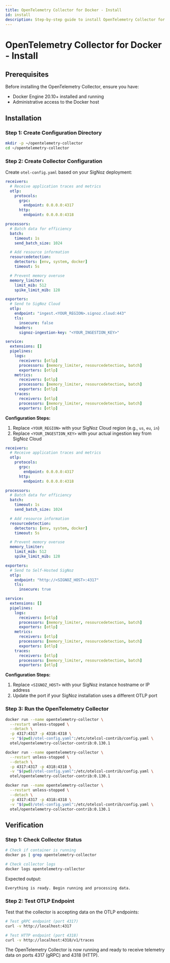 ```yaml
---
title: OpenTelemetry Collector for Docker - Install
id: install
description: Step-by-step guide to install OpenTelemetry Collector for Docker environments
---
```


# OpenTelemetry Collector for Docker - Install

## Prerequisites

Before installing the OpenTelemetry Collector, ensure you have:

- Docker Engine 20.10+ installed and running
- Administrative access to the Docker host

## Installation

### Step 1: Create Configuration Directory

```bash
mkdir -p ~/opentelemetry-collector
cd ~/opentelemetry-collector
```

### Step 2: Create Collector Configuration

Create `otel-config.yaml` based on your SigNoz deployment:

<Tabs>
<TabItem value="cloud" label="SigNoz Cloud" default>

```yaml
receivers:
  # Receive application traces and metrics
  otlp:
    protocols:
      grpc:
        endpoint: 0.0.0.0:4317
      http:
        endpoint: 0.0.0.0:4318

processors:
  # Batch data for efficiency
  batch:
    timeout: 1s
    send_batch_size: 1024

  # Add resource information
  resourcedetection:
    detectors: [env, system, docker]
    timeout: 5s

  # Prevent memory overuse
  memory_limiter:
    limit_mib: 512
    spike_limit_mib: 128

exporters:
  # Send to SigNoz Cloud
  otlp:
    endpoint: "ingest.<YOUR_REGION>.signoz.cloud:443"
    tls:
      insecure: false
    headers:
      signoz-ingestion-key: "<YOUR_INGESTION_KEY>"

service:
  extensions: []
  pipelines:
    logs:
      receivers: [otlp]
      processors: [memory_limiter, resourcedetection, batch]
      exporters: [otlp]
    metrics:
      receivers: [otlp]
      processors: [memory_limiter, resourcedetection, batch]
      exporters: [otlp]
    traces:
      receivers: [otlp]
      processors: [memory_limiter, resourcedetection, batch]
      exporters: [otlp]
```

**Configuration Steps:**
1. Replace `<YOUR_REGION>` with your SigNoz Cloud region (e.g., `us`, `eu`, `in`)
2. Replace `<YOUR_INGESTION_KEY>` with your actual ingestion key from SigNoz Cloud

</TabItem>
<TabItem value="self-hosted" label="Self-Hosted SigNoz">

```yaml
receivers:
  # Receive application traces and metrics
  otlp:
    protocols:
      grpc:
        endpoint: 0.0.0.0:4317
      http:
        endpoint: 0.0.0.0:4318

processors:
  # Batch data for efficiency
  batch:
    timeout: 1s
    send_batch_size: 1024

  # Add resource information
  resourcedetection:
    detectors: [env, system, docker]
    timeout: 5s

  # Prevent memory overuse
  memory_limiter:
    limit_mib: 512
    spike_limit_mib: 128

exporters:
  # Send to Self-Hosted SigNoz
  otlp:
    endpoint: "http://<SIGNOZ_HOST>:4317"
    tls:
      insecure: true

service:
  extensions: []
  pipelines:
    logs:
      receivers: [otlp]
      processors: [memory_limiter, resourcedetection, batch]
      exporters: [otlp]
    metrics:
      receivers: [otlp]
      processors: [memory_limiter, resourcedetection, batch]
      exporters: [otlp]
    traces:
      receivers: [otlp]
      processors: [memory_limiter, resourcedetection, batch]
      exporters: [otlp]
```

**Configuration Steps:**
1. Replace `<SIGNOZ_HOST>` with your SigNoz instance hostname or IP address
2. Update the port if your SigNoz installation uses a different OTLP port

</TabItem>
</Tabs>

### Step 3: Run the OpenTelemetry Collector

<Tabs>
<TabItem value="linux" label="Linux" default>

```bash
docker run --name opentelemetry-collector \
  --restart unless-stopped \
  --detach \
  -p 4317:4317 -p 4318:4318 \
  -v "$(pwd)/otel-config.yaml":/etc/otelcol-contrib/config.yaml \
  otel/opentelemetry-collector-contrib:0.130.1
```

</TabItem>
<TabItem value="macos" label="macOS">

```bash
docker run --name opentelemetry-collector \
  --restart unless-stopped \
  --detach \
  -p 4317:4317 -p 4318:4318 \
  -v "$(pwd)/otel-config.yaml":/etc/otelcol-contrib/config.yaml \
  otel/opentelemetry-collector-contrib:0.130.1
```

</TabItem>
<TabItem value="windows" label="Windows">

```bash
docker run --name opentelemetry-collector \
  --restart unless-stopped \
  --detach \
  -p 4317:4317 -p 4318:4318 \
  -v "$(pwd)/otel-config.yaml":/etc/otelcol-contrib/config.yaml \
  otel/opentelemetry-collector-contrib:0.130.1
```

</TabItem>
</Tabs>

## Verification

### Step 1: Check Collector Status

```bash
# Check if container is running
docker ps | grep opentelemetry-collector

# Check collector logs
docker logs opentelemetry-collector
```

Expected output:
```
Everything is ready. Begin running and processing data.
```

### Step 2: Test OTLP Endpoint

Test that the collector is accepting data on the OTLP endpoints:

```bash
# Test gRPC endpoint (port 4317)
curl -v http://localhost:4317

# Test HTTP endpoint (port 4318)
curl -v http://localhost:4318/v1/traces
```

The OpenTelemetry Collector is now running and ready to receive telemetry data on ports 4317 (gRPC) and 4318 (HTTP).
